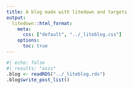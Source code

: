 ```yaml
---
title: A blog made with litedown and targets
output:
  litedown::html_format:
    meta:
      css: ["default", "../_liteblog.css"]
    options:
      toc: true
---
```


```r
#| echo: false
#| results: "asis"
.blog <- readRDS("../_liteblog.rds")
.blog$write_post_list()
```
